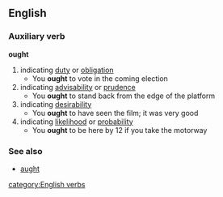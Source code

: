 ==English==
===Auxiliary verb===
'''ought'''
#indicating [[duty]] or [[obligation]]
#* You '''ought''' to vote in the coming election
#indicating [[advisability]] or [[prudence]]
#* You '''ought''' to stand back from the edge of the platform
#indicating [[desirability]]
#* You '''ought''' to have seen the film; it was very good
#indicating [[likelihood]] or [[probability]]
#* You '''ought''' to be here by 12 if you take the motorway
===See also===
*[[aught]]
[[category:English verbs]]